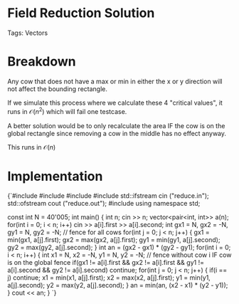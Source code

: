 


<Sidebar moduleName={moduleName} /> 

# Field Reduction Solution

Tags: Vectors

# Breakdown

Any cow that does not have a max or min in either the x or y direction will not affect the bounding rectangle. 

If we simulate this process where we calculate these $4$ "critical values", 
it runs in $\mathcal{O}(n^2)$ which will fail one testcase. 

A better solution would be to only recalculate the area IF the cow is on the global rectangle since removing a 
cow in the middle has no effect anyway. 

This runs in $\mathcal{O}(n)$

# Implementation

<div style={{ transform: 'translateX(150px)' }}>
  <SyntaxHighlighter language="cpp" style={okaidia}>
{`#include <cmath>
#include <cstdio>
#include <vector>
#include <fstream>
std::ifstream cin ("reduce.in");
std::ofstream cout ("reduce.out");
#include <algorithm>
using namespace std;


const int N = 40'005; 
int main() {
    int n; 
    cin >> n; 
    vector<pair<int, int>> a(n); 
    for(int i = 0; i < n; i++) cin >> a[i].first >> a[i].second; 
    int gx1 = N, gx2 = -N, gy1 = N, gy2 = -N; // fence for all cows
    for(int j = 0; j < n; j++) {
        gx1 = min(gx1, a[j].first); 
        gx2 = max(gx2, a[j].first); 
        gy1 = min(gy1, a[j].second); 
        gy2 = max(gy2, a[j].second); 
    }
    int an = (gx2 - gx1) * (gy2 - gy1); 
    for(int i = 0; i < n; i++) {
        int x1 = N, x2 = -N, y1 = N, y2 = -N; // fence without cow i IF cow is on the global fence
        if(gx1 != a[i].first && gx2 != a[i].first && gy1 != a[i].second && gy2 != a[i].second) continue; 
        for(int j = 0; j < n; j++) {
            if(i == j) continue; 
            x1 = min(x1, a[j].first); 
            x2 = max(x2, a[j].first); 
            y1 = min(y1, a[j].second); 
            y2 = max(y2, a[j].second); 
        }
        an = min(an, (x2 - x1) * (y2 - y1));
    }
    cout << an; 
}
`}
  </SyntaxHighlighter>
</div>

